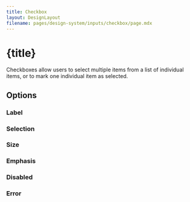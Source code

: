 ```yaml
---
title: Checkbox
layout: DesignLayout
filename: pages/design-system/inputs/checkbox/page.mdx
---
```



# {title}

Checkboxes allow users to select multiple items from a list of individual items, or to mark one individual item as selected.

<MainView />

<div style={{ display: "flex", justifyContent: "flex-start", gap: 30, padding: "30px 0"}}>
    <UIComponentLink link="/pages/ui-component/checkbox/" />
</div>

## Options 

### Label

<OptionsView />

### Selection

<SelectionView />

### Size

<SizeView />

### Emphasis

<EmphasisView />


### Disabled

<DisabledView />

### Error

<ErrorView />

